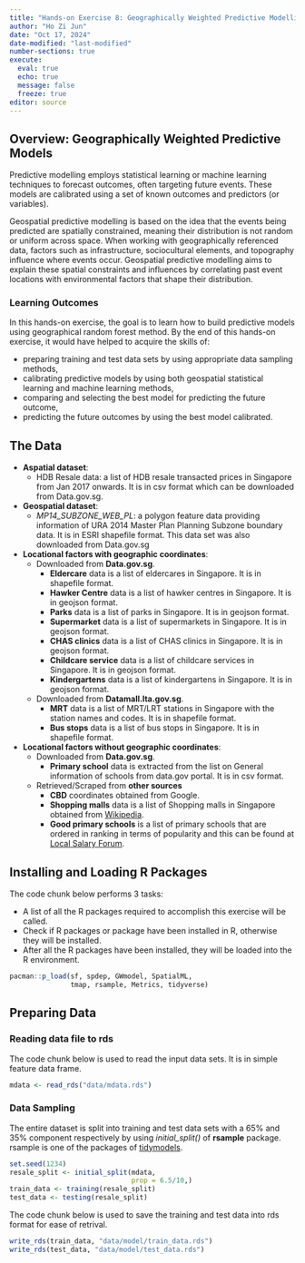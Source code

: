 ```yaml
---
title: "Hands-on Exercise 8: Geographically Weighted Predictive Modelling"
author: "Ho Zi Jun"
date: "Oct 17, 2024"
date-modified: "last-modified"
number-sections: true
execute:
  eval: true
  echo: true
  message: false
  freeze: true
editor: source
---
```


## Overview: Geographically Weighted Predictive Models

Predictive modelling employs statistical learning or machine learning techniques to forecast outcomes, often targeting future events. These models are calibrated using a set of known outcomes and predictors (or variables).

Geospatial predictive modelling is based on the idea that the events being predicted are spatially constrained, meaning their distribution is not random or uniform across space. When working with geographically referenced data, factors such as infrastructure, sociocultural elements, and topography influence where events occur. Geospatial predictive modelling aims to explain these spatial constraints and influences by correlating past event locations with environmental factors that shape their distribution.

### Learning Outcomes

In this hands-on exercise, the goal is to learn how to build predictive models using geographical random forest method. By the end of this hands-on exercise, it would have helped to acquire the skills of:

-   preparing training and test data sets by using appropriate data sampling methods,
-   calibrating predictive models by using both geospatial statistical learning and machine learning methods,
-   comparing and selecting the best model for predicting the future outcome,
-   predicting the future outcomes by using the best model calibrated.

## The Data

-   **Aspatial dataset**:
    -   HDB Resale data: a list of HDB resale transacted prices in Singapore from Jan 2017 onwards. It is in csv format which can be downloaded from Data.gov.sg.
-   **Geospatial dataset**:
    -   *MP14_SUBZONE_WEB_PL*: a polygon feature data providing information of URA 2014 Master Plan Planning Subzone boundary data. It is in ESRI shapefile format. This data set was also downloaded from Data.gov.sg
-   **Locational factors with geographic coordinates**:
    -   Downloaded from **Data.gov.sg**.
        -   **Eldercare** data is a list of eldercares in Singapore. It is in shapefile format.
        -   **Hawker Centre** data is a list of hawker centres in Singapore. It is in geojson format.
        -   **Parks** data is a list of parks in Singapore. It is in geojson format.
        -   **Supermarket** data is a list of supermarkets in Singapore. It is in geojson format.
        -   **CHAS clinics** data is a list of CHAS clinics in Singapore. It is in geojson format.
        -   **Childcare service** data is a list of childcare services in Singapore. It is in geojson format.
        -   **Kindergartens** data is a list of kindergartens in Singapore. It is in geojson format.
    -   Downloaded from **Datamall.lta.gov.sg**.
        -   **MRT** data is a list of MRT/LRT stations in Singapore with the station names and codes. It is in shapefile format.
        -   **Bus stops** data is a list of bus stops in Singapore. It is in shapefile format.
-   **Locational factors without geographic coordinates**:
    -   Downloaded from **Data.gov.sg**.
        -   **Primary school** data is extracted from the list on General information of schools from data.gov portal. It is in csv format.
    -   Retrieved/Scraped from **other sources**
        -   **CBD** coordinates obtained from Google.
        -   **Shopping malls** data is a list of Shopping malls in Singapore obtained from [Wikipedia](https://en.wikipedia.org/wiki/List_of_shopping_malls_in_Singapore).
        -   **Good primary schools** is a list of primary schools that are ordered in ranking in terms of popularity and this can be found at [Local Salary Forum](https://www.salary.sg/2021/best-primary-schools-2021-by-popularity).
        
## Installing and Loading R Packages

The code chunk below performs 3 tasks:

-   A list of all the R packages required to accomplish this exercise will be called.
-   Check if R packages or package have been installed in R, otherwise they will be installed.
-   After all the R packages have been installed, they will be loaded into the R environment.

```r
pacman::p_load(sf, spdep, GWmodel, SpatialML,
               tmap, rsample, Metrics, tidyverse)
```

## Preparing Data

### Reading data file to rds

The code chunk below is used to read the input data sets. It is in simple feature data frame.

```r
mdata <- read_rds("data/mdata.rds")
```

### Data Sampling

The entire dataset is split into training and test data sets with a 65% and 35% component respectively by using *initial_split()* of **rsample** package. rsample is one of the packages of [tidymodels](https://www.tidymodels.org/).

```r
set.seed(1234)
resale_split <- initial_split(mdata,
                              prop = 6.5/10,)
train_data <- training(resale_split)
test_data <- testing(resale_split)
```

The code chunk below is used to save the training and test data into rds format for ease of retrival.

```r
write_rds(train_data, "data/model/train_data.rds")
write_rds(test_data, "data/model/test_data.rds")
```

